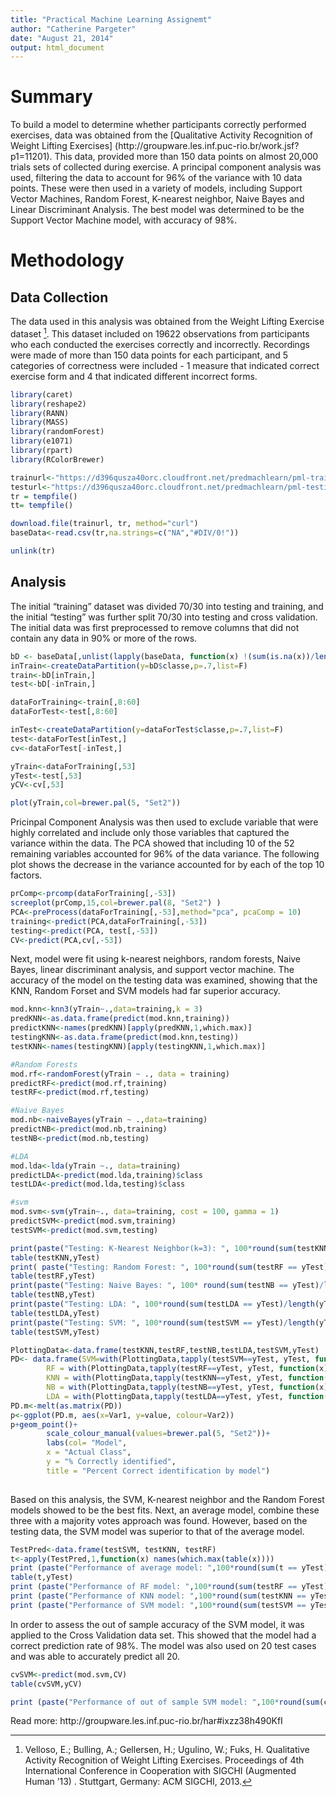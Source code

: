 ```yaml
---
title: "Practical Machine Learning Assignemt"
author: "Catherine Pargeter"
date: "August 21, 2014"
output: html_document
---
```


# Summary
To build a model to determine whether participants correctly performed exercises, data was obtained from the [Qualitative Activity Recognition of Weight Lifting Exercises] (http://groupware.les.inf.puc-rio.br/work.jsf?p1=11201).  This data, provided more than 150 data points on almost 20,000 trials sets of collected during exercise.  A principal component analysis was used, filtering the data to account for 96% of the variance with 10 data points.  These were then used in a variety of models, including Support Vector Machines, Random Forest, K-nearest neighbor, Naive Bayes and Linear Discriminant Analysis.  The best model was determined to be the Support Vector Machine model, with accuracy of 98%.

# Methodology
## Data Collection
The data used in this analysis was obtained from the Weight Lifting Exercise dataset [^1].  This dataset included on 19622 observations from participants who each conducted the exercises correctly and incorrectly.  Recordings were made of more than 150 data points for each participant, and 5 categories of correctness were included - 1 measure that indicated correct exercise form and 4 that indicated different incorrect forms.  

```r
library(caret)
library(reshape2)
library(RANN)
library(MASS)
library(randomForest)
library(e1071)
library(rpart)
library(RColorBrewer)
```
```r
trainurl<-"https://d396qusza40orc.cloudfront.net/predmachlearn/pml-training.csv"
testurl<-"https://d396qusza40orc.cloudfront.net/predmachlearn/pml-testing.csv"
tr = tempfile()
tt= tempfile()

download.file(trainurl, tr, method="curl")
baseData<-read.csv(tr,na.strings=c("NA","#DIV/0!"))

unlink(tr)
```
## Analysis

The initial "training" dataset was divided 70/30 into testing and training, and the initial "testing" was further split 70/30 into testing and cross validation.  The initial data was first preprocessed to remove columns that did not contain any data in 90% or more of the rows.

```r
bD <- baseData[,unlist(lapply(baseData, function(x) !(sum(is.na(x))/length(x)>.9)))]
inTrain<-createDataPartition(y=bD$classe,p=.7,list=F)
train<-bD[inTrain,]
test<-bD[-inTrain,]

dataForTraining<-train[,8:60]
dataForTest<-test[,8:60]

inTest<-createDataPartition(y=dataForTest$classe,p=.7,list=F)
test<-dataForTest[inTest,]
cv<-dataForTest[-inTest,]

yTrain<-dataForTraining[,53]
yTest<-test[,53]
yCV<-cv[,53]

plot(yTrain,col=brewer.pal(5, "Set2"))
```

Pricinpal Component Analysis was then used to exclude variable that were highly correlated and include only those variables that captured the variance within the data.  The PCA showed that including 10 of the 52 remaining variables accounted for 96% of the data variance.  The following plot shows the decrease in the variance accounted for by each of the top 10 factors.

```r
prComp<-prcomp(dataForTraining[,-53])
screeplot(prComp,15,col=brewer.pal(8, "Set2") )
PCA<-preProcess(dataForTraining[,-53],method="pca", pcaComp = 10)
training<-predict(PCA,dataForTraining[,-53])
testing<-predict(PCA, test[,-53])
CV<-predict(PCA,cv[,-53])
```

Next, model were fit using k-nearest neighbors, random forests, Naive Bayes, linear discriminant analysis, and support vector machine.  The accuracy of the model on the testing data was examined, showing that the KNN, Random Forset and SVM models had far superior accuracy.   

```r
mod.knn<-knn3(yTrain~.,data=training,k = 3)
predKNN<-as.data.frame(predict(mod.knn,training))
predictKNN<-names(predKNN)[apply(predKNN,1,which.max)]
testingKNN<-as.data.frame(predict(mod.knn,testing))
testKNN<-names(testingKNN)[apply(testingKNN,1,which.max)]

#Random Forests
mod.rf<-randomForest(yTrain ~ ., data = training)
predictRF<-predict(mod.rf,training)
testRF<-predict(mod.rf,testing)

#Naive Bayes
mod.nb<-naiveBayes(yTrain ~ .,data=training)
predictNB<-predict(mod.nb,training)
testNB<-predict(mod.nb,testing)

#LDA
mod.lda<-lda(yTrain ~., data=training)
predictLDA<-predict(mod.lda,training)$class
testLDA<-predict(mod.lda,testing)$class

#svm
mod.svm<-svm(yTrain~., data=training, cost = 100, gamma = 1)
predictSVM<-predict(mod.svm,training)
testSVM<-predict(mod.svm,testing)

print(paste("Testing: K-Nearest Neighbor(k=3): ", 100*round(sum(testKNN == yTest)/length(yTest),4)))
table(testKNN,yTest)
print( paste("Testing: Random Forest: ", 100*round(sum(testRF == yTest)/length(yTest),4)))
table(testRF,yTest)
print(paste("Testing: Naive Bayes: ", 100* round(sum(testNB == yTest)/length(yTest),4)))
table(testNB,yTest)
print(paste("Testing: LDA: ", 100*round(sum(testLDA == yTest)/length(yTest),4)))
table(testLDA,yTest)
print(paste("Testing: SVM: ", 100*round(sum(testSVM == yTest)/length(yTest),4)))
table(testSVM,yTest)

PlottingData<-data.frame(testKNN,testRF,testNB,testLDA,testSVM,yTest)
PD<- data.frame(SVM=with(PlottingData,tapply(testSVM==yTest, yTest, function(x) sum(x)/length(x))),
        RF = with(PlottingData,tapply(testRF==yTest, yTest, function(x) sum(x)/length(x))),
        KNN = with(PlottingData,tapply(testKNN==yTest, yTest, function(x) sum(x)/length(x))),
        NB = with(PlottingData,tapply(testNB==yTest, yTest, function(x) sum(x)/length(x))),
        LDA = with(PlottingData,tapply(testLDA==yTest, yTest, function(x) sum(x)/length(x))))
PD.m<-melt(as.matrix(PD))
p<-ggplot(PD.m, aes(x=Var1, y=value, colour=Var2))
p+geom_point()+
        scale_colour_manual(values=brewer.pal(5, "Set2"))+
        labs(col= "Model",
        x = "Actual Class",
        y = "% Correctly identified",
        title = "Percent Correct identification by model")
        
```

Based on this analysis, the SVM, K-nearest neighbor and the Random Forest models showed to be the best fits.  Next, an average model, combine these three with a majority votes approach was found.  However, based on the testing data, the SVM model was superior to that of the average model.

```r
TestPred<-data.frame(testSVM, testKNN, testRF)
t<-apply(TestPred,1,function(x) names(which.max(table(x))))
print (paste("Performance of average model: ",100*round(sum(t == yTest)/length(yTest),4)))
table(t,yTest)
print (paste("Performance of RF model: ",100*round(sum(testRF == yTest)/length(yTest),2)))
print (paste("Performance of KNN model: ",100*round(sum(testKNN == yTest)/length(yTest),2)))
print (paste("Performance of SVM model: ",100*round(sum(testSVM == yTest)/length(yTest),2)))

```

In order to assess the out of sample accuracy of the SVM model, it was applied to the Cross Validation data set.  This showed that the model had a correct prediction rate of 98%.  The model was also used on 20 test cases and was able to accurately predict all 20.

```r
cvSVM<-predict(mod.svm,CV)
table(cvSVM,yCV)

print (paste("Performance of out of sample SVM model: ",100*round(sum(cvSVM == yCV)/length(yCV),2)))
```


[^1]: Velloso, E.; Bulling, A.; Gellersen, H.; Ugulino, W.; Fuks, H. Qualitative Activity Recognition of Weight Lifting Exercises. Proceedings of 4th International Conference in Cooperation with SIGCHI (Augmented Human '13) . Stuttgart, Germany: ACM SIGCHI, 2013.

Read more: http://groupware.les.inf.puc-rio.br/har#ixzz38h490KfI